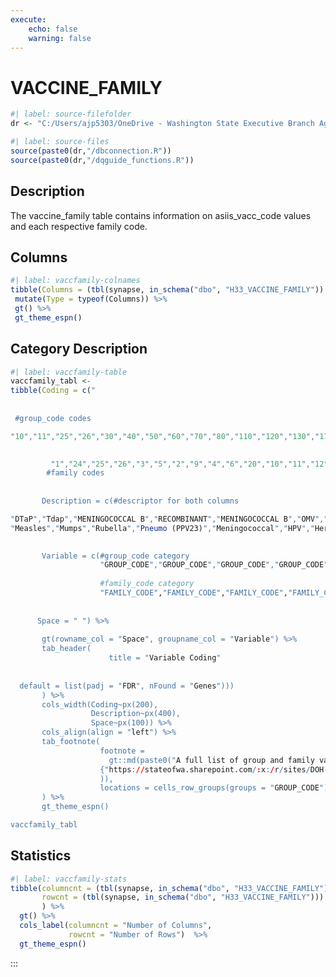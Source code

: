 ```yaml
---
execute:
    echo: false
    warning: false
---
```


# VACCINE_FAMILY {.unnumbered}

```r
#| label: source-filefolder
dr <- "C:/Users/ajp5303/OneDrive - Washington State Executive Branch Agencies/source_scripts"
```

```r
#| label: source-files
source(paste0(dr,"/dbconnection.R"))
source(paste0(dr,"/dqguide_functions.R"))
```

## Description

The vaccine_family table contains information on asiis_vacc_code values and each respective family code.

## Columns

```r
#| label: vaccfamily-colnames
tibble(Columns = (tbl(synapse, in_schema("dbo", "H33_VACCINE_FAMILY")) %>% colnames())) %>%
 mutate(Type = typeof(Columns)) %>%
 gt() %>%
 gt_theme_espn()
```

## Category Description

```r
#| label: vaccfamily-table
vaccfamily_tabl <-
tibble(Coding = c("
      
                  
 #group_code codes

"10","11","25","26","30","40","50","60","70","80","110","120","130","170","180","190","220","230","240","250","260","271","280","290","300","310","320","330","340","350","360","370","380",

                  
         "1","24","25","26","3","5","2","9","4","6","20","10","11","12","13","14","15","16","17","18","7","21","22","23","28","29","30","31","32","33","34","35","36",
        #family codes
                  
            
       Description = c(#descriptor for both columns

"DTaP","Tdap","MENINGOCOCCAL B","RECOMBINANT","MENINGOCOCCAL B","OMV","Polio","MMR","Hib","Hep A","Hep B","Varicella","Rotavirus","Influenza","Pneumo (PCV7)","Hep B - 2 Dose","Anthrax","Smallpox Vaccination",
"Measles","Mumps","Rubella","Pneumo (PPV23)","Meningococcal","HPV","Herpes Zoster","NOVEL INFLUENZA H1N1-09","Cholera","Japanese Encephalitis","Rabies","Typhoid","Yellow Fever","Coronavirus (SARS-CoV-2)(COVID-19)","Ebola","Dengue","Orthopoxvirus",

                      
       Variable = c(#group_code category
                    "GROUP_CODE","GROUP_CODE","GROUP_CODE","GROUP_CODE","GROUP_CODE","GROUP_CODE","GROUP_CODE","GROUP_CODE","GROUP_CODE","GROUP_CODE","GROUP_CODE","GROUP_CODE","GROUP_CODE","GROUP_CODE","GROUP_CODE","GROUP_CODE","G"GROUP_CODE","GROUP_CODE","GROUP_CODE","GROUP_CODE","GROUP_CODE","GROUP_CODE","GROUP_CODE","GROUP_CODE","GROUP_CODE","GROUP_CODE","GROUP_CODE","GROUP_CODE",
                    
                    #family_code category
                    "FAMILY_CODE","FAMILY_CODE","FAMILY_CODE","FAMILY_CODE","FAMILY_CODE","FAMILY_CODE","FAMILY_CODE","FAMILY_CODE","FAMILY_CODE","FAMILY_CODE","FAMILY_CODE","FAMILY_"FAMILY_CODE","FAMILY_CODE","FAMILY_CODE","FAMILY_CODE","FAMILY_CODE","FAMILY_CODE","FAMILY_CODE","FAMILY_CODE","FAMILY_CODE","FAMILY_CODE","FAMILY_CODE","FAMILY_CODE","FAMILY_CODE","FAMILY_CODE","FAMILY_CODE",
              
                    
      Space = " ") %>%
  
       gt(rowname_col = "Space", groupname_col = "Variable") %>%
       tab_header(
                      title = "Variable Coding"
                      
                      
  default = list(padj = "FDR", nFound = "Genes")))
       ) %>%
       cols_width(Coding~px(200),
                  Description~px(400),
                  Space~px(100)) %>%
       cols_align(align = "left") %>%
       tab_footnote(
                    footnote = 
                      gt::md(paste0("A full list of group and family vaccination codes is available at: ",
                    {"https://stateofwa.sharepoint.com/:x:/r/sites/DOH-oiinformatics/Shared%20Documents/CEDAR/CEDAR%20Data%20Dictionaries/Vaccine%20Group%20Code%20Values%20Table.xlsx?d=wa5d24116122446c89b871b14addcdf63&csf=1&web=1&e=pE54y9"}
                    )),
                    locations = cells_row_groups(groups = "GROUP_CODE")
       ) %>%
       gt_theme_espn()

vaccfamily_tabl
```

## Statistics

```r
#| label: vaccfamily-stats
tibble(columncnt = (tbl(synapse, in_schema("dbo", "H33_VACCINE_FAMILY")) %>% ncol()),
       rowcnt = (tbl(synapse, in_schema("dbo", "H33_VACCINE_FAMILY"))) %>% nrow2()
       ) %>%
  gt() %>%
  cols_label(columncnt = "Number of Columns",
             rowcnt = "Number of Rows")  %>%
  gt_theme_espn()
```


:::
